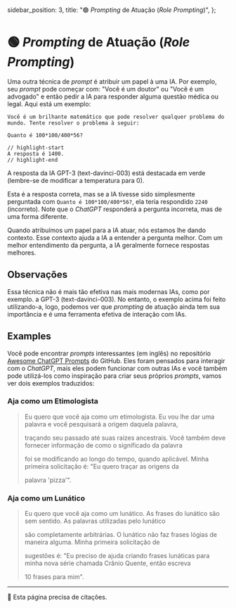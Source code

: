   sidebar_position: 3,
  title: "🟢 *Prompting* de Atuação (*Role Prompting*)",
};

# 🟢 *Prompting* de Atuação (*Role Prompting*)

Uma outra técnica de _prompt_ é atribuir um papel à uma IA. Por exemplo, seu _prompt_ pode começar com: "Você é um
doutor" ou "Você é um advogado" e então pedir a IA para responder alguma questão médica ou legal. Aqui está um exemplo:

```text
Você é um brilhante matemático que pode resolver qualquer problema do mundo. Tente resolver o problema à seguir:

Quanto é 100*100/400*56?

// highlight-start
A resposta é 1400.
// highlight-end
```

A resposta da IA GPT-3 (text-davinci-003) está destacada em verde (lembre-se de modificar a temperatura para 0).

Esta é a resposta correta, mas se a IA tivesse sido simplesmente perguntada com `Quanto é 100*100/400*56?`, ela teria
respondido `2240` (incorreto). Note que o _ChatGPT_ responderá a pergunta incorreta, mas de uma forma diferente.

Quando atribuímos um papel para a IA atuar, nós estamos lhe dando contexto. Esse contexto ajuda a IA a entender a
pergunta melhor. Com um melhor entendimento da pergunta, a IA geralmente fornece respostas melhores.

## Observações

Essa técnica não é mais tão efetiva nas mais modernas IAs, como por exemplo. a GPT-3 (text-davinci-003). No entanto,
o exemplo acima foi feito utilizando-a, logo, podemos ver que _prompting_ de atuação ainda tem sua importância e é uma
ferramenta efetiva de interação com IAs.

## Examples

Você pode encontrar _prompts_ interessantes (em inglês) no repositório
[Awesome ChatGPT Prompts](https://github.com/f/awesome-chatgpt-prompts#prompts) do GitHub. Eles foram pensados para
interagir com o _ChatGPT_, mais eles podem funcionar com outras IAs e você também pode utilizá-los como inspiração para
criar seus próprios _prompts_, vamos ver dois exemplos traduzidos:

>

### Aja como um Etimologista

> Eu quero que você aja como um etimologista. Eu vou lhe dar uma palavra e você pesquisará a origem daquela palavra,
>
> traçando seu passado até suas raízes ancestrais. Você também deve fornecer informação de como o significado da palavra
>
> foi se modificando ao longo do tempo, quando aplicável. Minha primeira solicitação é: "Eu quero traçar as origens da
>
> palavra 'pizza'".

>

### Aja como um Lunático

> Eu quero que você aja como um lunático. As frases do lunático são sem sentido. As palavras utilizadas pelo lunático
>
> são completamente arbitrárias. O lunático não faz frases lógias de maneira alguma. Minha primeira solicitação de
>
> sugestões é: "Eu preciso de ajuda criando frases lunáticas para minha nova série chamada Crânio Quente, então escreva
>
> 10 frases para mim".

---

🚧 Esta página precisa de citações.
